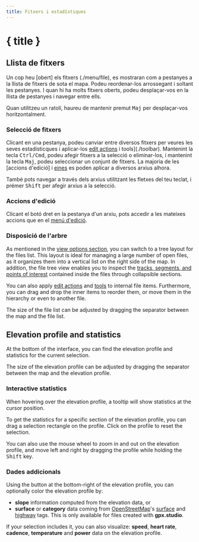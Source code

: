 ```yaml
---
title: Fitxers i estadístiques
---
```


<script>
</script>

# { title }

## Llista de fitxers

Un cop heu [obert] els fitxers (./menu/file), es mostraran com a pestanyes a la llista de fitxers de sota el mapa.
Podeu reordenar-los arrossegant i soltant les pestanyes.
I quan hi ha molts fitxers oberts, podeu desplaçar-vos en la llista de pestanyes i navegar entre ells.

<DocsNote>

Quan utilitzeu un ratolí, haureu de mantenir premut <kbd>Maj</kbd> per desplaçar-vos horitzontalment.

</DocsNote>

### Selecció de fitxers

Clicant en una pestanya, podeu canviar entre diversos fitxers per veures les seves estadísticques i aplicar-los [edit actions](./menu/edit) i tools](./toolbar).
Mantenint la tecla <kbd>Ctrl/Cmd</kbd>, podeu afegir fitxers a la selecció o eliminar-los, i mantenint la tecla <kbd>Maj</kbd>, podeu seleccionar un conjunt de fitxers.
La majoria de les [accions d'edició] i [eines](./toolbar) es poden aplicar a diversos arxius alhora.

<DocsNote>

També pots navegar a través dels arxius utilitzant les fletxes del teu teclat, i prémer <kbd>Shift</kbd> per afegir arxius a la selecció.

</DocsNote>

### Accions d'edició

Clicant el botó dret en la pestanya d'un arxiu, pots accedir a les mateixes accions que en el [menú d'edició](./menu/edit).

### Disposició de l'arbre

As mentioned in the [view options section](./menu/view), you can switch to a tree layout for the files list.
This layout is ideal for managing a large number of open files, as it organizes them into a vertical list on the right side of the map.
In addition, the file tree view enables you to inspect the [tracks, segments, and points of interest](./gpx) contained inside the files through collapsible sections.

You can also apply [edit actions](./menu/edit) and [tools](./toolbar) to internal file items.
Furthermore, you can drag and drop the inner items to reorder them, or move them in the hierarchy or even to another file.

<DocsNote>

The size of the file list can be adjusted by dragging the separator between the map and the file list.

</DocsNote>

## Elevation profile and statistics

At the bottom of the interface, you can find the elevation profile and statistics for the current selection.

<DocsNote>

The size of the elevation profile can be adjusted by dragging the separator between the map and the elevation profile.

</DocsNote>

### Interactive statistics

When hovering over the elevation profile, a tooltip will show statistics at the cursor position.

To get the statistics for a specific section of the elevation profile, you can drag a selection rectangle on the profile.
Click on the profile to reset the selection.

You can also use the mouse wheel to zoom in and out on the elevation profile, and move left and right by dragging the profile while holding the <kbd>Shift</kbd> key.

### Dades addicionals

Using the <kbd><ChartNoAxesColumn size="16" class="inline-block" style="margin-bottom: 2px"/></kbd> button at the bottom-right of the elevation profile, you can optionally color the elevation profile by:

- **slope** information computed from the elevation data, or
- **surface** or **category** data coming from <a href="https://www.openstreetmap.org/" target="_blank">OpenStreetMap</a>'s <a href="https://wiki.openstreetmap.org/wiki/Key:surface" target="_blank">surface</a> and <a href="https://wiki.openstreetmap.org/wiki/Key:highway" target="_blank">highway</a> tags.
  This is only available for files created with **gpx.studio**.

If your selection includes it, you can also visualize: **speed**, **heart rate**, **cadence**, **temperature** and **power** data on the elevation profile.
